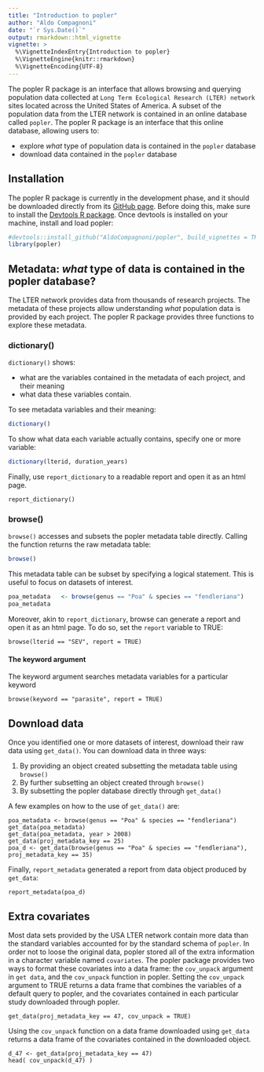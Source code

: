 ```yaml
---
title: "Introduction to popler"
author: "Aldo Compagnoni"
date: "`r Sys.Date()`"
output: rmarkdown::html_vignette
vignette: >
  %\VignetteIndexEntry{Introduction to popler}
  %\VignetteEngine{knitr::rmarkdown}
  %\VignetteEncoding{UTF-8}
---
```


The popler R package is an interface that allows browsing and querying population data collected at `Long Term Ecological Research (LTER) network` sites located across the United States of America. A subset of the population data from the LTER network is contained in an online database called `popler`. The popler R package is an interface that this online database, allowing users to:

- explore *what* type of population data is contained in the `popler` database
- download data contained in the `popler` database


## Installation

The popler R package is currently in the development phase, and it should be downloaded directly from its [GitHub page](https://github.com/AldoCompagnoni/popler). Before doing this, make sure to install the [Devtools R package](https://cran.r-project.org/web/packages/devtools/README.html). Once devtools is installed on your machine, install and load popler:

```r
#devtools::install_github("AldoCompagnoni/popler", build_vignettes = TRUE)
library(popler)
```

## Metadata: *what* type of data is contained in the popler database?

The LTER network provides data from thousands of research projects. The metadata of these projects allow understanding *what* population data is provided by each project. The popler R package provides three functions to explore these metadata.

### dictionary()

`dictionary()` shows:

- what are the variables contained in the metadata of each project, and their meaning 
- what data these variables contain.

To see metadata variables and their meaning:  

```r
dictionary()
```

To show what data each variable actually contains, specify one or more variable:

```r
dictionary(lterid, duration_years)
```
Finally, use `report_dictionary` to a readable report and open it as an html page. 

```
report_dictionary()
```

### browse()

`browse()` accesses and subsets the popler metadata table directly. Calling the function returns the raw metadata table:

```r
browse()
```

This metadata table can be subset by specifying a logical statement. This is useful to focus on datasets of interest.

```r
poa_metadata   <- browse(genus == "Poa" & species == "fendleriana")
poa_metadata
```

Moreover, akin to `report_dictionary`, browse can generate a report and open it as an html page. To do so, set the `report` variable to TRUE:   

```
browse(lterid == "SEV", report = TRUE)
```

#### The keyword argument

The keyword argument searches metadata variables for a particular keyword 

```
browse(keyword == "parasite", report = TRUE)
```

## Download data

Once you identified one or more datasets of interest, download their raw data using `get_data()`. You can download data in three ways:

1. By providing an object created subsetting the metadata table using `browse()` 
1. By further subsetting an object created through `browse()`
1. By subsetting the popler database directly through `get_data()`

A few examples on how to the use of `get_data()` are:

```
poa_metadata <- browse(genus == "Poa" & species == "fendleriana")
get_data(poa_metadata)
get_data(poa_metadata, year > 2008)
get_data(proj_metadata_key == 25)
poa_d <- get_data(browse(genus == "Poa" & species == "fendleriana"), proj_metadata_key == 35)

```

Finally, `report_metadata` generated a report from data object produced by `get_data`:

```
report_metadata(poa_d)

```

## Extra covariates

Most data sets provided by the USA LTER network contain more data than the standard variables accounted for by the standard schema of `popler`. In order not to loose the original data, popler stored all of the extra information in a character variable named `covariates`. The popler package provides two ways to format these covariates into a data frame: the `cov_unpack` argument in `get data`, and the `cov_unpack` function in popler.
Setting the `cov_unpack` argument to TRUE returns a data frame that combines the variables of a default query to popler, and the covariates contained in each particular study downloaded through popler.

```
get_data(proj_metadata_key == 47, cov_unpack = TRUE)
```

Using the `cov_unpack` function on a data frame downloaded using `get_data` returns a data frame of the covariates contained in the downloaded object.

```
d_47 <- get_data(proj_metadata_key == 47)
head( cov_unpack(d_47) )
```
